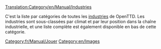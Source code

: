 [[Translation:Category/en/Manual/Industries]]

C'est la liste par catégories de toutes les [[fr/Manual/Industries|industries]] de OpenTTD. Les industries sont sous-classées par climat et par leur position dans la chaîne industrielle, et une liste complète est également disponible en bas de cette catégorie.

[[Category:fr/Manual/Jouer]]
[[Category:en/Images]]